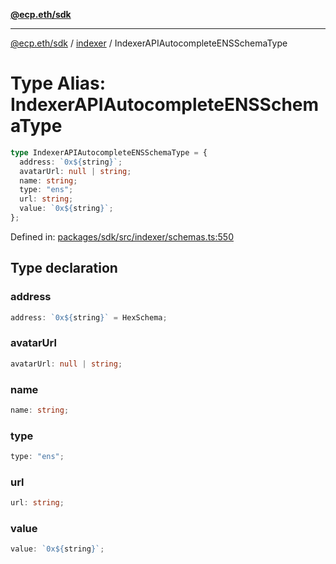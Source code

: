 [**@ecp.eth/sdk**](../../index.mdx)

***

[@ecp.eth/sdk](/sdk-reference/index.mdx) / [indexer](/sdk-reference/indexer/index.mdx) / IndexerAPIAutocompleteENSSchemaType

# Type Alias: IndexerAPIAutocompleteENSSchemaType

```ts
type IndexerAPIAutocompleteENSSchemaType = {
  address: `0x${string}`;
  avatarUrl: null | string;
  name: string;
  type: "ens";
  url: string;
  value: `0x${string}`;
};
```

Defined in: [packages/sdk/src/indexer/schemas.ts:550](https://github.com/ecp-eth/comments-monorepo/blob/main/packages/sdk/src/indexer/schemas.ts#L550)

## Type declaration

### address

```ts
address: `0x${string}` = HexSchema;
```

### avatarUrl

```ts
avatarUrl: null | string;
```

### name

```ts
name: string;
```

### type

```ts
type: "ens";
```

### url

```ts
url: string;
```

### value

```ts
value: `0x${string}`;
```

